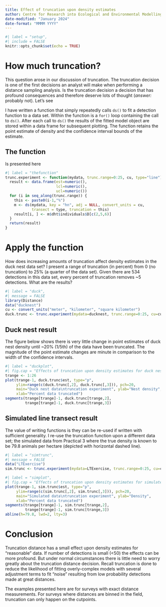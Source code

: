 ```yaml
---
title: Effect of truncation upon density estimates
author: Centre for Research into Ecological and Environmental Modelling <br> **University of St Andrews**
date-modified: "January 2024"
date-format: "MMMM YYYY"
---
```


```r
#| label = "setup",
#| include = FALSE
knitr::opts_chunk$set(echo = TRUE)
```

# How much truncation?

This question arose  in our discussion of truncation.  The truncation decision is one of the first decisions an analyst will make when performing a distance sampling analysis.  Is the truncation decision a decision that has profound consequences and therefore deserve lots of thought (*answer:* probably not).  Let's see

I have written a function that simply repeatedly calls `ds()` to fit a detection function to a data set.  Within the function is a `for()` loop containing the call to `ds()`.  After each call to `ds()` the results of the fitted model object are stored within a data frame for subsequent plotting.  The function retains the point estimate of density and the confidence interval bounds of the estimate.

## The function

Is presented here

```r
#| label = "thefunction"
trunc.experiment <- function(mydata, trunc.range=0:25, cu, type="line") {
  result <- data.frame(est=numeric(),
                       lcl=numeric(),
                       ucl=numeric())
  for (i in seq_along(trunc.range)) {
    this <- paste0(i-1,"%")
    m <- ds(mydata, key = "hn", adj = NULL, convert_units = cu, 
            transect = type, truncation = this)
    result[i, ] <- m$dht$individuals$D[c(2,5,6)]
  }
  return(result)
}
```

# Apply the function

How does increasing amounts of truncation affect density estimates in the duck nest data set?  I present a range of truncation (in percent) from 0 (no truncation) to 25% (a quarter of the data set).  Given there are 534 detections in this data set, every percent of truncation removes ~5 detections.  What are the results?

```r
#| label = "duck",
#| message = FALSE
library(Distance)
data("ducknest")
cu <- convert_units("meter", "kilometer", "square kilometer")
duck.trunc <- trunc.experiment(mydata=ducknest, trunc.range=0:25, cu=cu, type="line")
```

## Duck nest result

The figure below shows there is very little change in point estimates of duck nest density until ~20% (1/5th) of the data have been truncated.  The magnitude of the point estimate changes are minute in comparison to the width of the confidence intervals.

```r
#| label = "duckplot",
#| fig.cap = "Effects of truncation upon density estimates for duck nest data."
trange <- 1:26
plot(trange-1, duck.trunc$est, type="p", 
     ylim=range(c(duck.trunc[,2], duck.trunc[,3])), pch=20,
     main="Duck nest data\ntruncation experiment", ylab="Nest density",
     xlab="Percent data truncated")
segments(trange[trange]-1, duck.trunc[trange,2],
         trange[trange]-1, duck.trunc[trange,3])
```

## Simulated line transect result

The value of writing functions is they can be re-used if written with sufficient generality.  I re-use the truncation function upon a different data set; the simulated data from Practical 3 where the true density is known to be 79.8 animals per hectare (depicted with horizontal dashed line).

```r
#| label = "simtrunc",
#| message = FALSE
data("LTExercise")
sim.trunc <- trunc.experiment(mydata=LTExercise, trunc.range=0:25, cu=cu, type="line")
```


```r
#| label = "simplot",
#| fig.cap = "Effects of truncation upon density estimates for simulated line transect data."
plot(trange-1, sim.trunc$est, type="p", 
     ylim=range(c(sim.trunc[,2], sim.trunc[,3])), pch=20,
     main="Simulated data\ntruncation experiment", ylab="Density",
     xlab="Percent data truncated")
segments(trange[trange]-1, sim.trunc[trange,2],
         trange[trange]-1, sim.trunc[trange,3])
abline(h=79.8, lwd=2, lty=3)
```

# Conclusion

Truncation distance has a small effect upon density estimates for "reasonable" data.  If number of detections is small (<50) the effects can be more profound.  But under normal circumstances there is little need to worry greatly about the truncation distance decision.  Recall truncation is done to reduce the likelihood of fitting overly-complex models with several adjustment terms to fit "noise" resulting from low probability detections made at great distances.

The examples presented here are for surveys with exact distance measurements.  For surveys where distances are binned in the field, truncation can only happen on the cutpoints.
